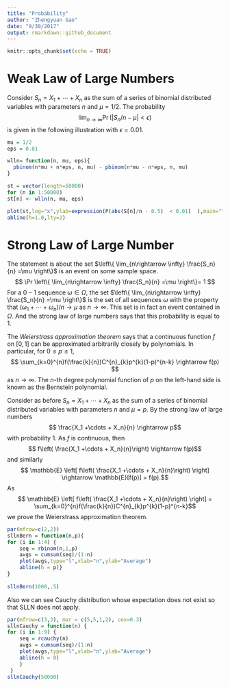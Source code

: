 ```yaml
---
title: "Probability"
author: "Zhengyuan Gao"
date: "9/30/2017"
output: rmarkdown::github_document
---
```


```r
knitr::opts_chunk$set(echo = TRUE)
```

# Weak Law of Large Numbers

Consider $S_n = X_1 + \cdots + X_n$ as the sum of a series of binomial distributed variables with parameters $n$ and $\mu=1/2$.
The probability $$\lim_{n\rightarrow\infty} \Pr (|S_n /n -\mu |<\epsilon)$$ is given in the following illustration with $\epsilon=0.01$. 

```r
mu = 1/2
eps = 0.01

wlln= function(n, mu, eps){
  pbinom(n*mu + n*eps, n, mu) - pbinom(n*mu - n*eps, n, mu)
}

st = vector(length=50000)
for (n in 1:50000)
st[n] <- wlln(n, mu, eps)

plot(st,log="x",ylab=expression(P(abs(S[n]/n - 0.5)  < 0.01)  ),main="",xlab="n",type="l")
abline(h=1.0,lty=2)
```

# Strong Law of Large Number

The statement is about the set $\left\{ \lim_{n\rightarrow \infty} \frac{S_n}{n} =\mu \right\}$ is an event on some sample space. 
$$ \Pr \left\{ \lim_{n\rightarrow \infty} \frac{S_n}{n} =\mu \right\}= 1 $$
For a $0-1$ sequence $\omega \in \Omega$, the set $\left\{ \lim_{n\rightarrow \infty} \frac{S_n}{n} =\mu \right\}$ is the set of all sequences $\omega$ with the property that $(\omega_1 + \cdots + \omega_n )/n \rightarrow \mu$ as $n\rightarrow \infty$. This set is in fact an event contained in $\Omega$. And the strong law of large numbers says that this probability is equal to $1$.

The *Weierstrass approximation theorem* says that a continuous function $f$ on $[0,1]$ can be approximated arbitrarily closely by polynomials. In particular, for $0 \leq p \leq 1$,
$$
\sum_{k=0}^{n}f(\frac{k}{n})C^{n}_{k}p^{k}(1-p)^{n-k} \rightarrow f(p)
$$
as $n\rightarrow \infty$. The $n$-th degree polynomial function of $p$ on the left-hand side is known as the Bernstein polynomial.

Consider as before $S_n = X_1 + \cdots + X_n$ as the sum of a series of binomial distributed variables with parameters $n$ and $\mu=p$. By the strong law of large numbers $$ \frac{X_1 +\cdots + X_n}{n} \rightarrow p$$
with probability $1$. As $f$ is continuous, then $$ f\left( \frac{X_1 +\cdots + X_n}{n}\right) \rightarrow f(p)$$ and similarly  $$ \mathbb{E} \left[ f\left( \frac{X_1 +\cdots + X_n}{n}\right) \right] \rightarrow \mathbb{E}[f(p)] = f(p).$$
As $$ \mathbb{E} \left[ f\left( \frac{X_1 +\cdots + X_n}{n}\right) \right] = \sum_{k=0}^{n}f(\frac{k}{n})C^{n}_{k}p^{k}(1-p)^{n-k}$$ we prove the Weierstrass approximation theorem.

```r
par(mfrow=c(2,2))
sllnBern = function(n,p){ 
for (i in 1:4) {
	seq = rbinom(n,1,p)
	avgs = cumsum(seq)/(1:n)
    plot(avgs,type="l",xlab="n",ylab="Average")
    abline(h = p)}
}
  
sllnBern(1000,.5)  
```

Also we can see Cauchy distribution whose expectation does not exist so that SLLN does not apply.

```r
par(mfrow=c(3,3), mar = c(5,5,1,2), cex=0.3)
sllnCauchy = function(n) {
for (i in 1:9) {
	seq = rcauchy(n)
	avgs = cumsum(seq)/(1:n)
    plot(avgs,type="l",xlab="n",ylab="Average")
    abline(h = 0)
    }
 }
sllnCauchy(50000)
```